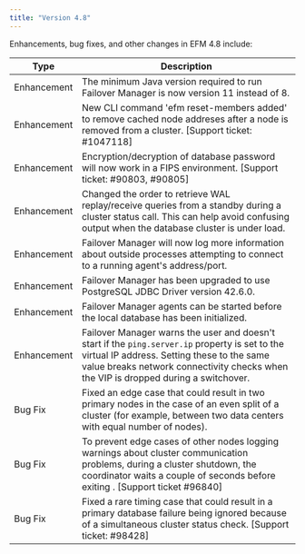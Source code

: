 ```yaml
---
title: "Version 4.8"
---
```


Enhancements, bug fixes, and other changes in EFM 4.8 include:

| Type | Description |
| ---- |------------ |
| Enhancement | The minimum Java version required to run Failover Manager is now version 11 instead of 8. |
| Enhancement | New CLI command 'efm reset-members added' to remove cached node addreses after a node is removed from a cluster. [Support ticket: #1047118]|
| Enhancement | Encryption/decryption of database password will now work in a FIPS environment. [Support ticket: #90803, #90805] |
| Enhancement | Changed the order to retrieve WAL replay/receive queries from a standby during a cluster status call. This can help avoid confusing output when the database cluster is under load. |
| Enhancement | Failover Manager will now log more information about outside processes attempting to connect to a running agent's address/port. |
| Enhancement | Failover Manager has been upgraded to use PostgreSQL JDBC Driver version 42.6.0. |
| Enhancement | Failover Manager agents can be started before the local database has been initialized. |
| Enhancement | Failover Manager warns the user and doesn't start if the `ping.server.ip` property is set to the virtual IP address. Setting these to the same value breaks network connectivity checks when the VIP is dropped during a switchover. |
| Bug Fix | Fixed an edge case that could result in two primary nodes in the case of an even split of a cluster (for example, between two data centers with equal number of nodes). |
| Bug Fix | To prevent edge cases of other nodes logging warnings about cluster communication problems, during a cluster shutdown, the coordinator waits a couple of seconds before exiting . [Support ticket #96840]|
| Bug Fix | Fixed a rare timing case that could result in a primary database failure being ignored because of a simultaneous cluster status check. [Support ticket: #98428] |
